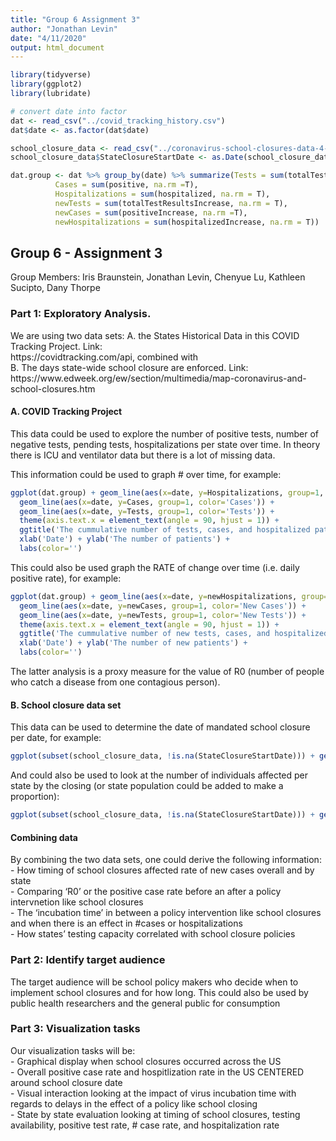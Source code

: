 ```yaml
---
title: "Group 6 Assignment 3"
author: "Jonathan Levin"
date: "4/11/2020"
output: html_document
---
```


```r
library(tidyverse)
library(ggplot2)
library(lubridate)
```

```r
# convert date into factor
dat <- read_csv("../covid_tracking_history.csv")
dat$date <- as.factor(dat$date)

school_closure_data <- read_csv("../coronavirus-school-closures-data-4-7-2020.csv")
school_closure_data$StateClosureStartDate <- as.Date(school_closure_data$StateClosureStartDate, format = '%m/%d/%Y')

```


```r
dat.group <- dat %>% group_by(date) %>% summarize(Tests = sum(totalTestResults, na.rm = T),
          Cases = sum(positive, na.rm =T),
          Hospitalizations = sum(hospitalized, na.rm = T),
          newTests = sum(totalTestResultsIncrease, na.rm = T),
          newCases = sum(positiveIncrease, na.rm =T),
          newHospitalizations = sum(hospitalizedIncrease, na.rm = T))

```



## Group 6 - Assignment 3
Group Members: Iris Braunstein, Jonathan Levin, Chenyue Lu, Kathleen Sucipto, Dany Thorpe

### Part 1: Exploratory Analysis.
We are using two data sets: 
A. the States Historical Data in this COVID Tracking Project. Link:   
https://covidtracking.com/api, combined with  
B. The days state-wide school closure are enforced. Link: 
https://www.edweek.org/ew/section/multimedia/map-coronavirus-and-school-closures.htm  
  
#### A. COVID Tracking Project
This data could be used to explore the number of positive tests, number of negative tests, pending tests, hospitalizations per state over time. In theory there is ICU and ventilator data but there is a lot of missing data.  

This information could be used to graph # over time, for example:  

```r
ggplot(dat.group) + geom_line(aes(x=date, y=Hospitalizations, group=1, color='Hospitalized')) +
  geom_line(aes(x=date, y=Cases, group=1, color='Cases')) +
  geom_line(aes(x=date, y=Tests, group=1, color='Tests')) +
  theme(axis.text.x = element_text(angle = 90, hjust = 1)) +
  ggtitle('The cummulative number of tests, cases, and hospitalized patients daily') +
  xlab('Date') + ylab('The number of patients') +
  labs(color='') 
```

This could also be used graph the RATE of change over time (i.e. daily positive rate), for example:  

```r
ggplot(dat.group) + geom_line(aes(x=date, y=newHospitalizations, group=1, color='Newly Hospitalized')) +
  geom_line(aes(x=date, y=newCases, group=1, color='New Cases')) +
  geom_line(aes(x=date, y=newTests, group=1, color='New Tests')) +
  theme(axis.text.x = element_text(angle = 90, hjust = 1)) +
  ggtitle('The cummulative number of new tests, cases, and hospitalized patients daily') +
  xlab('Date') + ylab('The number of new patients') +
  labs(color='') 
```

The latter analysis is a proxy measure for the value of R0 (number of people who catch a disease from one contagious person).


#### B. School closure data set
This data can be used to determine the date of mandated school closure per date, for example:
```r
ggplot(subset(school_closure_data, !is.na(StateClosureStartDate))) + geom_histogram(aes(x =StateClosureStartDate )) + ggtitle('School Closures by Date')

```


And could also be used to look at the number of individuals affected per state by the closing (or state population could be added to make a proportion):
```r
ggplot(subset(school_closure_data, !is.na(StateClosureStartDate))) + geom_col(aes(x =StateClosureStartDate, y =  StatePublicSchoolEnrollment)) + ggtitle('Students affected by closures by Date') + ylab("Number of enrolled Students")

```

#### Combining data
By combining the two data sets, one could derive the following information:  
- How timing of school closures affected rate of new cases overall and by state  
- Comparing 'R0' or the positive case rate before an after a policy intervnetion like school closures  
- The 'incubation time' in between a policy intervention like school closures and when there is an effect in #cases or hospitalizations  
- How states' testing capacity correlated with school closure policies

### Part 2: Identify target audience
The target audience will be school policy makers who decide when to implement school closures and for how long. This could also be used by public health researchers and the general public for consumption

### Part 3: Visualization tasks
Our visualization tasks will be:  
- Graphical display when school closures occurred across the US  
- Overall positive case rate and hospitlization rate in the US CENTERED around school closure date  
- Visual interaction looking at the impact of virus incubation time with regards to delays in the effect of a policy like school closing  
- State by state evaluation looking at timing of school closures, testing availability, positive test rate, # case rate, and hospitalization rate  